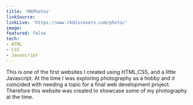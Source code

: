 ```yaml
---
title: 'RKPhotos'
linkSource: 
linkLive: 'https://www.rkdiscovers.com/photo/'
image: 
featured: false
tech:
- HTML
- CSS
- Javascript
---
```

This is one of the first websites I created using HTML,CSS, and a little Javascript. At the time I was exploring photography as a hobby and it coincided with needing a topic for a final web development project. Therefore this website was created to showcase some of my photography at the time.